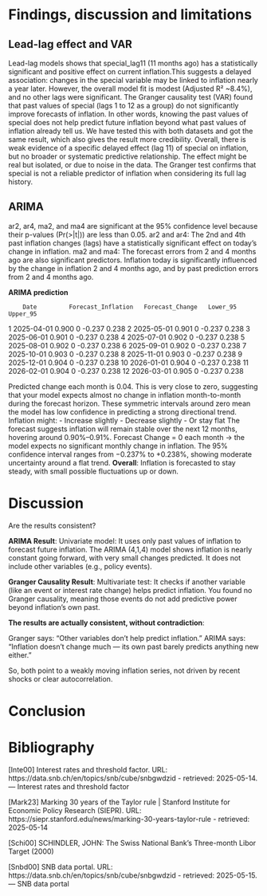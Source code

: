 # Findings, discussion and limitations

## Lead-lag effect and VAR

Lead-lag models shows that special_lag11 (11 months ago) has a statistically significant and positive effect on current inflation.This suggests a delayed association: changes in the special variable may be linked to inflation nearly a year later. However, the overall model fit is modest (Adjusted R² \~8.4%), and no other lags were significant. The Granger causality test (VAR) found that past values of special (lags 1 to 12 as a group) do not significantly improve forecasts of inflation. In other words, knowing the past values of special does not help predict future inflation beyond what past values of inflation already tell us. We have tested this with both datasets and got the same result, which also gives the result more credibility. Overall, there is weak evidence of a specific delayed effect (lag 11) of special on inflation, but no broader or systematic predictive relationship. The effect might be real but isolated, or due to noise in the data. The Granger test confirms that special is not a reliable predictor of inflation when considering its full lag history.

## ARIMA

ar2, ar4, ma2, and ma4 are significant at the 95% confidence level because their p-values (Pr(\>\|t\|)) are less than 0.05. ar2 and ar4: The 2nd and 4th past inflation changes (lags) have a statistically significant effect on today’s change in inflation. ma2 and ma4: The forecast errors from 2 and 4 months ago are also significant predictors. Inflation today is significantly influenced by the change in inflation 2 and 4 months ago, and by past prediction errors from 2 and 4 months ago.

**ARIMA prediction**

```         
    Date         Forecast_Inflation   Forecast_Change   Lower_95     Upper_95
```

1 2025-04-01 0.900 0 -0.237 0.238 2 2025-05-01 0.901 0 -0.237 0.238 3 2025-06-01 0.901 0 -0.237 0.238 4 2025-07-01 0.902 0 -0.237 0.238 5 2025-08-01 0.902 0 -0.237 0.238 6 2025-09-01 0.902 0 -0.237 0.238 7 2025-10-01 0.903 0 -0.237 0.238 8 2025-11-01 0.903 0 -0.237 0.238 9 2025-12-01 0.904 0 -0.237 0.238 10 2026-01-01 0.904 0 -0.237 0.238 11 2026-02-01 0.904 0 -0.237 0.238 12 2026-03-01 0.905 0 -0.237 0.238

Predicted change each month is 0.04. This is very close to zero, suggesting that your model expects almost no change in inflation month-to-month during the forecast horizon. These symmetric intervals around zero mean the model has low confidence in predicting a strong directional trend. Inflation might: - Increase slightly - Decrease slightly - Or stay flat The forecast suggests inflation will remain stable over the next 12 months, hovering around 0.90%–0.91%. Forecast Change = 0 each month → the model expects no significant monthly change in inflation. The 95% confidence interval ranges from −0.237% to +0.238%, showing moderate uncertainty around a flat trend. **Overall**: Inflation is forecasted to stay steady, with small possible fluctuations up or down.

# Discussion

Are the results consistent?

**ARIMA Result**: Univariate model: It uses only past values of inflation to forecast future inflation. The ARIMA (4,1,4) model shows inflation is nearly constant going forward, with very small changes predicted. It does not include other variables (e.g., policy events).

**Granger Causality Result**: Multivariate test: It checks if another variable (like an event or interest rate change) helps predict inflation. You found no Granger causality, meaning those events do not add predictive power beyond inflation’s own past.

**The results are actually consistent, without contradiction**:

Granger says: “Other variables don’t help predict inflation.” ARIMA says: “Inflation doesn’t change much — its own past barely predicts anything new either.”

So, both point to a weakly moving inflation series, not driven by recent shocks or clear autocorrelation.

# Conclusion

# Bibliography

\[Inte00\] Interest rates and threshold factor. URL: https://data.snb.ch/en/topics/snb/cube/snbgwdzid - retrieved: 2025-05-14. — Interest rates and threshold factor

\[Mark23\] Marking 30 years of the Taylor rule \| Stanford Institute for Economic Policy Research (SIEPR). URL: https://siepr.stanford.edu/news/marking-30-years-taylor-rule - retrieved: 2025-05-14

\[Schi00\] SCHINDLER, JOHN: The Swiss National Bank’s Three-month Libor Target (2000)

\[Snbd00\] SNB data portal. URL: https://data.snb.ch/en/topics/snb/cube/snbgwdzid - retrieved: 2025-05-15. — SNB data portal
